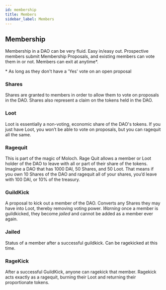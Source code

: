 ```yaml
---
id: membership
title: Members
sidebar_label: Members
---
```


## Membership

Membership in a DAO can be very fluid. Easy in/easy out. Prospective members submit Membership Proposals, and existing members can vote them in or not. Members can exit at anytime\*.

\* As long as they don't have a 'Yes' vote on an open proposal

### Shares

Shares are granted to members in order to allow them to vote on proposals in the DAO. Shares also represent a claim on the tokens held in the DAO.

### Loot

Loot is essentially a non-voting, economic share of the DAO's tokens. If you just have Loot, you won’t be able to vote on proposals, but you can ragequit all the same.

### Ragequit

This is part of the magic of Moloch. Rage Quit allows a member or Loot holder of the DAO to leave with all or part of their share of the tokens. Imagine a DAO that has 1000 DAI, 50 Shares, and 50 Loot. That means if you own 10 Shares of the DAO and ragequit all of your shares, you’d leave with 100 DAI, or 10% of the treasury.

### GuildKick

A proposal to kick out a member of the DAO. Converts any Shares they may have into Loot, thereby removing voting power. _Warning_ once a member is guildkicked, they become _jailed_ and cannot be added as a member ever again.

### Jailed

Status of a member after a successful guildkick. Can be ragekicked at this time.

### RageKick

After a successful GuildKick, anyone can ragekick that member. Ragekick acts exactly as a ragequit, burning their Loot and returning their proportionate tokens.
